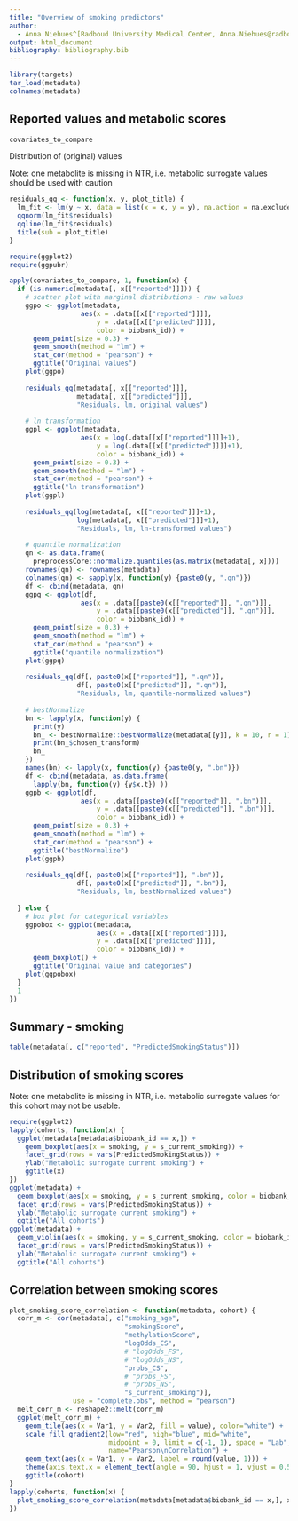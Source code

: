 ```yaml
---
title: "Overview of smoking predictors"
author: 
  - Anna Niehues^[Radboud University Medical Center, Anna.Niehues@radboudumc.nl]
output: html_document
bibliography: bibliography.bib
---
```


```r
library(targets)
tar_load(metadata)
colnames(metadata)
```



## Reported values and metabolic scores

```r
covariates_to_compare
```

Distribution of (original) values 

Note: one metabolite is missing in NTR, i.e. metabolic surrogate values should be used with caution

```r
residuals_qq <- function(x, y, plot_title) {
  lm_fit <- lm(y ~ x, data = list(x = x, y = y), na.action = na.exclude)
  qqnorm(lm_fit$residuals)
  qqline(lm_fit$residuals)
  title(sub = plot_title)
}
```


```r
require(ggplot2)
require(ggpubr)

apply(covariates_to_compare, 1, function(x) {
  if (is.numeric(metadata[, x[["reported"]]])) {
    # scatter plot with marginal distributions - raw values
    ggpo <- ggplot(metadata, 
                  aes(x = .data[[x[["reported"]]]], 
                      y = .data[[x[["predicted"]]]], 
                      color = biobank_id)) +
      geom_point(size = 0.3) +
      geom_smooth(method = "lm") +
      stat_cor(method = "pearson") +
      ggtitle("Original values")
    plot(ggpo)
    
    residuals_qq(metadata[, x[["reported"]]],
                 metadata[, x[["predicted"]]],
                 "Residuals, lm, original values")
    
    # ln transformation
    ggpl <- ggplot(metadata, 
                  aes(x = log(.data[[x[["reported"]]]]+1), 
                      y = log(.data[[x[["predicted"]]]]+1), 
                      color = biobank_id)) +
      geom_point(size = 0.3) +
      geom_smooth(method = "lm") +
      stat_cor(method = "pearson") +
      ggtitle("ln transformation")
    plot(ggpl)
    
    residuals_qq(log(metadata[, x[["reported"]]]+1),
                 log(metadata[, x[["predicted"]]]+1),
                 "Residuals, lm, ln-transformed values")
    
    # quantile normalization
    qn <- as.data.frame(
      preprocessCore::normalize.quantiles(as.matrix(metadata[, x])))
    rownames(qn) <- rownames(metadata)
    colnames(qn) <- sapply(x, function(y) {paste0(y, ".qn")})
    df <- cbind(metadata, qn)
    ggpq <- ggplot(df, 
                  aes(x = .data[[paste0(x[["reported"]], ".qn")]], 
                      y = .data[[paste0(x[["predicted"]], ".qn")]], 
                      color = biobank_id)) +
      geom_point(size = 0.3) +
      geom_smooth(method = "lm") +
      stat_cor(method = "pearson") +
      ggtitle("quantile normalization")
    plot(ggpq)
    
    residuals_qq(df[, paste0(x[["reported"]], ".qn")],
                 df[, paste0(x[["predicted"]], ".qn")],
                 "Residuals, lm, quantile-normalized values")
    
    # bestNormalize
    bn <- lapply(x, function(y) {
      print(y)
      bn_ <- bestNormalize::bestNormalize(metadata[[y]], k = 10, r = 1)
      print(bn_$chosen_transform)
      bn_
    })
    names(bn) <- lapply(x, function(y) {paste0(y, ".bn")})
    df <- cbind(metadata, as.data.frame(
      lapply(bn, function(y) {y$x.t}) ))
    ggpb <- ggplot(df, 
                  aes(x = .data[[paste0(x[["reported"]], ".bn")]], 
                      y = .data[[paste0(x[["predicted"]], ".bn")]], 
                      color = biobank_id)) +
      geom_point(size = 0.3) +
      geom_smooth(method = "lm") +
      stat_cor(method = "pearson") +
      ggtitle("bestNormalize")
    plot(ggpb)
    
    residuals_qq(df[, paste0(x[["reported"]], ".bn")],
                 df[, paste0(x[["predicted"]], ".bn")],
                 "Residuals, lm, bestNormalized values")
    
  } else {
    # box plot for categorical variables
    ggpobox <- ggplot(metadata, 
                      aes(x = .data[[x[["reported"]]]], 
                      y = .data[[x[["predicted"]]]], 
                      color = biobank_id)) +
      geom_boxplot() +
      ggtitle("Original value and categories")
    plot(ggpobox)
  }
  1
})
```





## Summary - smoking

```r
table(metadata[, c("reported", "PredictedSmokingStatus")])
```

## Distribution of smoking scores

Note: one metabolite is missing in NTR, i.e. metabolic surrogate values for this cohort may not be usable.

```r
require(ggplot2)
lapply(cohorts, function(x) {
  ggplot(metadata[metadata$biobank_id == x,]) + 
    geom_boxplot(aes(x = smoking, y = s_current_smoking)) +
    facet_grid(rows = vars(PredictedSmokingStatus)) + 
    ylab("Metabolic surrogate current smoking") +
    ggtitle(x)
})
ggplot(metadata) + 
  geom_boxplot(aes(x = smoking, y = s_current_smoking, color = biobank_id)) +
  facet_grid(rows = vars(PredictedSmokingStatus)) + 
  ylab("Metabolic surrogate current smoking") +
  ggtitle("All cohorts")
ggplot(metadata) + 
  geom_violin(aes(x = smoking, y = s_current_smoking, color = biobank_id)) +
  facet_grid(rows = vars(PredictedSmokingStatus)) + 
  ylab("Metabolic surrogate current smoking") +
  ggtitle("All cohorts")
```

## Correlation between smoking scores

```r
plot_smoking_score_correlation <- function(metadata, cohort) {
  corr_m <- cor(metadata[, c("smoking_age",
                             "smokingScore", 
                             "methylationScore",
                             "logOdds_CS",
                             # "logOdds_FS",
                             # "logOdds_NS",
                             "probs_CS",
                             # "probs_FS",
                             # "probs_NS",
                             "s_current_smoking")], 
                use = "complete.obs", method = "pearson")
  melt_corr_m <- reshape2::melt(corr_m)
  ggplot(melt_corr_m) +
    geom_tile(aes(x = Var1, y = Var2, fill = value), color="white") +
    scale_fill_gradient2(low="red", high="blue", mid="white", 
                         midpoint = 0, limit = c(-1, 1), space = "Lab", 
                         name="Pearson\nCorrelation") +
    geom_text(aes(x = Var1, y = Var2, label = round(value, 1))) +
    theme(axis.text.x = element_text(angle = 90, hjust = 1, vjust = 0.5)) +
    ggtitle(cohort)
}
lapply(cohorts, function(x) {
  plot_smoking_score_correlation(metadata[metadata$biobank_id == x,], x)
})
```
